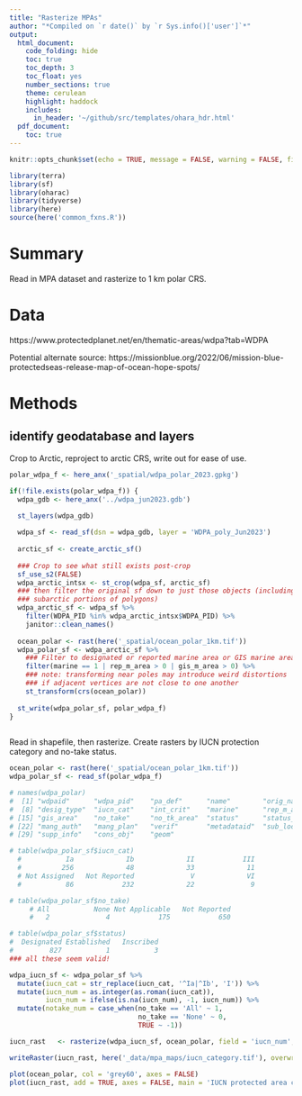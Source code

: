 ```yaml
---
title: "Rasterize MPAs"
author: "*Compiled on `r date()` by `r Sys.info()['user']`*"
output: 
  html_document:
    code_folding: hide
    toc: true
    toc_depth: 3
    toc_float: yes
    number_sections: true
    theme: cerulean
    highlight: haddock
    includes: 
      in_header: '~/github/src/templates/ohara_hdr.html'
  pdf_document:
    toc: true
---
```


``` r

knitr::opts_chunk$set(echo = TRUE, message = FALSE, warning = FALSE, fig.height = 4, fig.width = 7)

library(terra)
library(sf)
library(oharac)
library(tidyverse)
library(here)
source(here('common_fxns.R'))

```

# Summary

Read in MPA dataset and rasterize to 1 km polar CRS.

# Data

https://www.protectedplanet.net/en/thematic-areas/wdpa?tab=WDPA

Potential alternate source: https://missionblue.org/2022/06/mission-blue-protectedseas-release-map-of-ocean-hope-spots/

# Methods

## identify geodatabase and layers

Crop to Arctic, reproject to arctic CRS, write out for ease of use.

```r
polar_wdpa_f <- here_anx('_spatial/wdpa_polar_2023.gpkg')

if(!file.exists(polar_wdpa_f)) {
  wdpa_gdb <- here_anx('../wdpa_jun2023.gdb')

  st_layers(wdpa_gdb)
  
  wdpa_sf <- read_sf(dsn = wdpa_gdb, layer = 'WDPA_poly_Jun2023')
  
  arctic_sf <- create_arctic_sf()
  
  ### Crop to see what still exists post-crop
  sf_use_s2(FALSE)
  wdpa_arctic_intsx <- st_crop(wdpa_sf, arctic_sf)
  ### then filter the original sf down to just those objects (including
  ### subarctic portions of polygons)
  wdpa_arctic_sf <- wdpa_sf %>%
    filter(WDPA_PID %in% wdpa_arctic_intsx$WDPA_PID) %>%
    janitor::clean_names()
  
  ocean_polar <- rast(here('_spatial/ocean_polar_1km.tif'))
  wdpa_polar_sf <- wdpa_arctic_sf %>%
    ### Filter to designated or reported marine area or GIS marine area
    filter(marine == 1 | rep_m_area > 0 | gis_m_area > 0) %>%
    ### note: transforming near poles may introduce weird distortions
    ### if adjacent vertices are not close to one another
    st_transform(crs(ocean_polar))
  
  st_write(wdpa_polar_sf, polar_wdpa_f)
}
  
```

Read in shapefile, then rasterize.  Create rasters by IUCN protection category and no-take status.

```r
ocean_polar <- rast(here('_spatial/ocean_polar_1km.tif'))
wdpa_polar_sf <- read_sf(polar_wdpa_f)

# names(wdpa_polar)
#  [1] "wdpaid"      "wdpa_pid"    "pa_def"      "name"        "orig_name"   "desig"       "desig_eng"  
#  [8] "desig_type"  "iucn_cat"    "int_crit"    "marine"      "rep_m_area"  "gis_m_area"  "rep_area"   
# [15] "gis_area"    "no_take"     "no_tk_area"  "status"      "status_yr"   "gov_type"    "own_type"   
# [22] "mang_auth"   "mang_plan"   "verif"       "metadataid"  "sub_loc"     "parent_iso3" "iso3"       
# [29] "supp_info"   "cons_obj"    "geom"

# table(wdpa_polar_sf$iucn_cat)
  #           Ia             Ib             II            III             IV Not Applicable 
  #          256             48             33             11            129              5 
  # Not Assigned   Not Reported              V             VI 
  #           86            232             22              9 

# table(wdpa_polar_sf$no_take)
     # All           None Not Applicable   Not Reported 
     #   2              4            175            650 

# table(wdpa_polar_sf$status)
#  Designated Established   Inscribed 
#         827           1           3 
### all these seem valid!

wdpa_iucn_sf <- wdpa_polar_sf %>%
  mutate(iucn_cat = str_replace(iucn_cat, '^Ia|^Ib', 'I')) %>%
  mutate(iucn_num = as.integer(as.roman(iucn_cat)),
         iucn_num = ifelse(is.na(iucn_num), -1, iucn_num)) %>%
  mutate(notake_num = case_when(no_take == 'All' ~ 1,
                                no_take == 'None' ~ 0,
                                TRUE ~ -1))

iucn_rast   <- rasterize(wdpa_iucn_sf, ocean_polar, field = 'iucn_num', fun = min)

writeRaster(iucn_rast, here('_data/mpa_maps/iucn_category.tif'), overwrite = TRUE)

plot(ocean_polar, col = 'grey60', axes = FALSE)
plot(iucn_rast, add = TRUE, axes = FALSE, main = 'IUCN protected area category')
```

